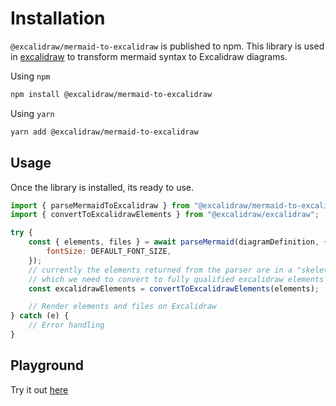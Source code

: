 # Installation

`@excalidraw/mermaid-to-excalidraw` is published to npm. This library is used in [excalidraw](https://excalidraw.com) to transform mermaid syntax to Excalidraw diagrams.

Using `npm`

```bash
npm install @excalidraw/mermaid-to-excalidraw
```

Using `yarn`

```bash
yarn add @excalidraw/mermaid-to-excalidraw
```

## Usage

Once the library is installed, its ready to use.

```js
import { parseMermaidToExcalidraw } from "@excalidraw/mermaid-to-excalidraw";
import { convertToExcalidrawElements } from "@excalidraw/excalidraw";

try {
	const { elements, files } = await parseMermaid(diagramDefinition, {
		fontSize: DEFAULT_FONT_SIZE,
	});
	// currently the elements returned from the parser are in a "skeleton" format
	// which we need to convert to fully qualified excalidraw elements first
	const excalidrawElements = convertToExcalidrawElements(elements);

	// Render elements and files on Excalidraw
} catch (e) {
	// Error handling
}
```

## Playground

Try it out [here](https://mermaid-to-excalidraw.vercel.app)
